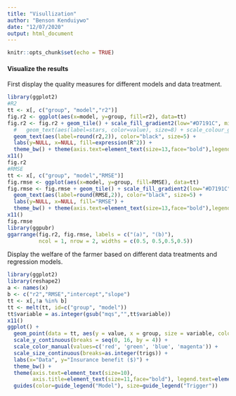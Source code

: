 ```yaml
---
title: "Visullization"
author: "Benson Kenduiywo"
date: "12/07/2020"
output: html_document
---
```


```r
knitr::opts_chunk$set(echo = TRUE)
```

#### Visualize the results

First display the quality measures for different models and data treatment.

```r
library(ggplot2)
#R2
tt <- x[, c("group", "model","r2")]
fig.r2 <- ggplot(aes(x=model, y=group, fill=r2), data=tt)
fig.r2 <- fig.r2 + geom_tile() + scale_fill_gradient2(low="#D7191C", mid="white", high="#2C7BB6") + 
  #   geom_text(aes(label=stars, color=value), size=8) + scale_colour_gradient(low="grey30", high="white", guide="none") +
  geom_text(aes(label=round(r2,2)), color="black", size=5) + 
  labs(y=NULL, x=NULL, fill=expression(R^2)) + 
  theme_bw() + theme(axis.text=element_text(size=13,face="bold"),legend.text=element_text(size=13))
x11()
fig.r2
#RMSE
tt <- x[, c("group", "model","RMSE")]
fig.rmse <- ggplot(aes(x=model, y=group, fill=RMSE), data=tt)
fig.rmse <- fig.rmse + geom_tile() + scale_fill_gradient2(low="#D7191C", mid="white", high="#2C7BB6") + 
  geom_text(aes(label=round(RMSE,2)), color="black", size=5) + 
  labs(y=NULL, x=NULL, fill="RMSE") + 
  theme_bw() + theme(axis.text=element_text(size=13,face="bold"),legend.text=element_text(size=13))
x11()
fig.rmse
library(ggpubr)
ggarrange(fig.r2, fig.rmse, labels = c("(a)", "(b)"),
          ncol = 1, nrow = 2, widths = c(0.5, 0.5,0.5,0.5))
```

Display the welfare of the farmer based on different data treatments and regression models.


```r
library(ggplot2)
library(reshape2)
a <- names(x)
b <- c("r2","RMSE","intercept","slope")
tt <- x[,!a %in% b]
tt <- melt(tt, id=c("group", "model")) 
tt$variable = as.integer(gsub("mqs","",tt$variable))
x11()
ggplot() + 
  geom_point(data = tt, aes(y = value, x = group, size = variable, color = model)) +
  scale_y_continuous(breaks = seq(0, 16, by = 4)) +
  scale_color_manual(values=c('red', 'green', 'blue', 'magenta')) +
  scale_size_continuous(breaks=as.integer(trigs)) +
  labs(x="Data", y="Insurance benefit ($)") + 
  theme_bw() +
  theme(axis.text=element_text(size=10),
        axis.title=element_text(size=11,face="bold"), legend.text=element_text(size=11)) +
  guides(color=guide_legend("Model"), size=guide_legend("Trigger"))
  
```

